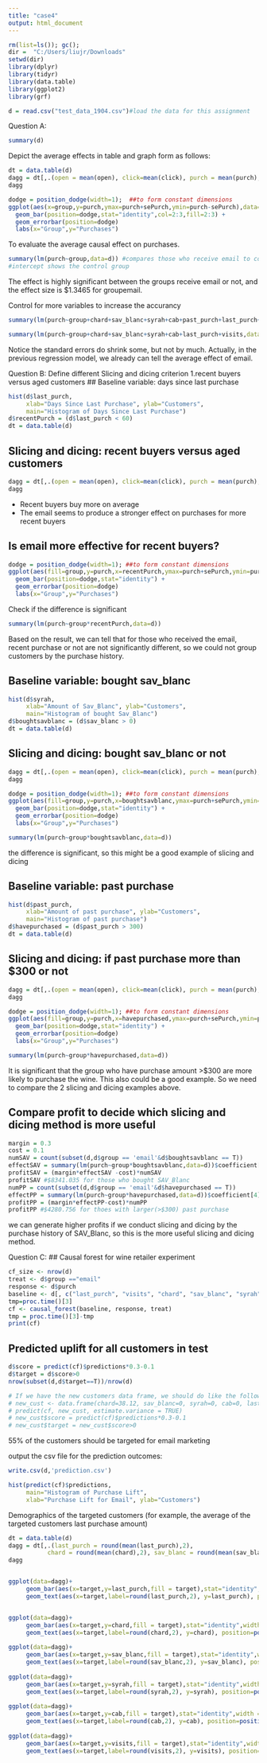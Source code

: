 ---
title: "case4"
output: html_document
---

```{r setup, include=FALSE}
rm(list=ls()); gc();
dir =  "C:/Users/liujr/Downloads"
setwd(dir)
library(dplyr)
library(tidyr)
library(data.table)
library(ggplot2)
library(grf)

d = read.csv("test_data_1904.csv")#load the data for this assignment
```


Question A:
```{r}
summary(d)
```
Depict the average effects in table and graph form as follows:

```{r}
dt = data.table(d)
dagg = dt[,.(open = mean(open), click=mean(click), purch = mean(purch),seOpen = sd(open)/sqrt(.N), seClick=sd(click)/sqrt(.N), sePurch = sd(purch)/sqrt(.N),.N),by = .(group)]
dagg
```


```{r}
dodge = position_dodge(width=1);  ##to form constant dimensions
ggplot(aes(x=group,y=purch,ymax=purch+sePurch,ymin=purch-sePurch),data=dagg)+
  geom_bar(position=dodge,stat="identity",col=2:3,fill=2:3) + 
  geom_errorbar(position=dodge)
  labs(x="Group",y="Purchases")
```

To evaluate the average causal effect on purchases. 
```{r}
summary(lm(purch~group,data=d)) #compares those who receive email to control group
#intercept shows the control group
```
The effect is highly significant between the groups receive email or not, and the effect size is \$1.3465 for groupemail.  


Control for more variables to increase the accurancy 
```{r}
summary(lm(purch~group+chard+sav_blanc+syrah+cab+past_purch+last_purch+visits,data=d)) #adding baseline variables as controls/have NA in past purchase because colinearty

summary(lm(purch~group+chard+sav_blanc+syrah+cab+last_purch+visits,data=d)) #adding controls and drop the past_purch

```
Notice the standard errors do shrink some, but not by much. 
Actually, in the previous regression model, we already can tell the average effect of email.

Question B:
Define different Slicing and dicing criterion
1.recent buyers versus aged customers
## Baseline variable: days since last purchase
```{r}
hist(d$last_purch, 
     xlab="Days Since Last Purchase", ylab="Customers", 
     main="Histogram of Days Since Last Purchase")
d$recentPurch = (d$last_purch < 60)
dt = data.table(d)
```
## Slicing and dicing: recent buyers versus aged customers
```{r}
dagg = dt[,.(open = mean(open), click=mean(click), purch = mean(purch),seOpen = sd(open)/sqrt(.N), seClick=sd(click)/sqrt(.N), sePurch = sd(purch)/sqrt(.N),.N),by = .(group,recentPurch)]
dagg
```
- Recent buyers buy more on average  
- The email seems to produce a stronger effect on purchases for more recent buyers 

## Is email more effective for recent buyers? 
```{r}
dodge = position_dodge(width=1); ##to form constant dimensions
ggplot(aes(fill=group,y=purch,x=recentPurch,ymax=purch+sePurch,ymin=purch-sePurch),data=dagg)+
  geom_bar(position=dodge,stat="identity") + 
  geom_errorbar(position=dodge)
  labs(x="Group",y="Purchases")
```

Check if the difference is significant
```{r}
summary(lm(purch~group*recentPurch,data=d))
```
Based on the result, we can tell that for those who received the email, recent purchase or not are not significantly different, so we could not group customers by the purchase history.

## Baseline variable: bought sav_blanc
```{r}
hist(d$syrah, 
     xlab="Amount of Sav_Blanc", ylab="Customers", 
     main="Histogram of bought Sav_Blanc")
d$boughtsavblanc = (d$sav_blanc > 0)
dt = data.table(d)
```

## Slicing and dicing: bought sav_blanc or not
```{r}
dagg = dt[,.(open = mean(open), click=mean(click), purch = mean(purch),seOpen = sd(open)/sqrt(.N), seClick=sd(click)/sqrt(.N), sePurch = sd(purch)/sqrt(.N),.N),by = .(group,boughtsavblanc)]
dagg
```

```{r}
dodge = position_dodge(width=1); ##to form constant dimensions
ggplot(aes(fill=group,y=purch,x=boughtsavblanc,ymax=purch+sePurch,ymin=purch-sePurch),data=dagg)+
  geom_bar(position=dodge,stat="identity") + 
  geom_errorbar(position=dodge)
  labs(x="Group",y="Purchases")
```

```{r}
summary(lm(purch~group*boughtsavblanc,data=d))

```
the difference is significant, so this might be a good example of slicing and dicing

## Baseline variable: past purchase
```{r}
hist(d$past_purch, 
     xlab="Amount of past purchase", ylab="Customers", 
     main="Histogram of past purchase")
d$havepurchased = (d$past_purch > 300)
dt = data.table(d)
```

## Slicing and dicing: if past purchase more than $300 or not
```{r}
dagg = dt[,.(open = mean(open), click=mean(click), purch = mean(purch),seOpen = sd(open)/sqrt(.N), seClick=sd(click)/sqrt(.N), sePurch = sd(purch)/sqrt(.N),.N),by = .(group,havepurchased)]
dagg
```

```{r}
dodge = position_dodge(width=1); ##to form constant dimensions
ggplot(aes(fill=group,y=purch,x=havepurchased,ymax=purch+sePurch,ymin=purch-sePurch),data=dagg)+
  geom_bar(position=dodge,stat="identity") + 
  geom_errorbar(position=dodge)
  labs(x="Group",y="Purchases")
```

```{r}
summary(lm(purch~group*havepurchased,data=d))
```
It is significant that the group who have purchase amount >$300 are more likely to purchase the wine. This also could be a good example.
So we need to compare the 2 slicing and dicing examples above.

## Compare profit to decide which slicing and dicing method is more useful
```{r}
margin = 0.3
cost = 0.1
numSAV = count(subset(d,d$group == 'email'&d$boughtsavblanc == T))
effectSAV = summary(lm(purch~group*boughtsavblanc,data=d))$coefficient[4]+summary(lm(purch~group*boughtsavblanc,data=d))$coefficient[2]
profitSAV = (margin*effectSAV -cost)*numSAV
profitSAV #$8341.035 for those who bought SAV_Blanc
numPP = count(subset(d,d$group == 'email'&d$havepurchased == T))
effectPP = summary(lm(purch~group*havepurchased,data=d))$coefficient[4]+summary(lm(purch~group*havepurchased,data=d))$coefficient[2]
profitPP = (margin*effectPP-cost)*numPP
profitPP #$4280.756 for thoes with larger(>$300) past purchase 
```
we can generate higher profits if we conduct slicing and dicing by the purchase history of SAV_Blanc, so this is the more useful slicing and dicing method.

Question C:
## Causal forest for wine retailer experiment
```{r}
cf_size <- nrow(d) 
treat <- d$group =="email"
response <- d$purch
baseline <- d[, c("last_purch", "visits", "chard", "sav_blanc", "syrah", "cab")]
tmp=proc.time()[3]
cf <- causal_forest(baseline, response, treat)
tmp = proc.time()[3]-tmp
print(cf)
```


## Predicted uplift for all customers in test
```{r}
d$score = predict(cf)$predictions*0.3-0.1
d$target = d$score>0
nrow(subset(d,d$target==T))/nrow(d)

# If we have the new customers data frame, we should do like the following code:
# new_cust <- data.frame(chard=38.12, sav_blanc=0, syrah=0, cab=0, last_purch=19, visits=3)
# predict(cf, new_cust, estimate.variance = TRUE)
# new_cust$score = predict(cf)$predictions*0.3-0.1
# new_cust$target = new_cust$score>0
```
55% of the customers should be targeted for email marketing

output the csv file for the prediction outcomes:
```{r}
write.csv(d,'prediction.csv')
```

```{r}
hist(predict(cf)$predictions, 
     main="Histogram of Purchase Lift", 
     xlab="Purchase Lift for Email", ylab="Customers")
```


Demographics of the targeted customers
(for example, the average of the targeted customers last purchase amount)
```{r}
dt = data.table(d)
dagg = dt[,.(last_purch = round(mean(last_purch),2),
           chard = round(mean(chard),2), sav_blanc = round(mean(sav_blanc),2), syrah = round(mean(syrah),2),cab = round(mean(cab),2),visits = round(mean(visits),2)),by = .(target)]
dagg


ggplot(data=dagg)+
     geom_bar(aes(x=target,y=last_purch,fill = target),stat="identity",width = 0.3)+
     geom_text(aes(x=target,label=round(last_purch,2), y=last_purch), position=position_dodge(0.9), vjust=0)


ggplot(data=dagg)+
     geom_bar(aes(x=target,y=chard,fill = target),stat="identity",width = 0.3)+
     geom_text(aes(x=target,label=round(chard,2), y=chard), position=position_dodge(0.9), vjust=0)
 
ggplot(data=dagg)+
     geom_bar(aes(x=target,y=sav_blanc,fill = target),stat="identity",width = 0.3)+
     geom_text(aes(x=target,label=round(sav_blanc,2), y=sav_blanc), position=position_dodge(0.9), vjust=0)
 
ggplot(data=dagg)+
     geom_bar(aes(x=target,y=syrah,fill = target),stat="identity",width = 0.3)+
     geom_text(aes(x=target,label=round(syrah,2), y=syrah), position=position_dodge(0.9), vjust=0)
 
ggplot(data=dagg)+
     geom_bar(aes(x=target,y=cab,fill = target),stat="identity",width = 0.3)+
     geom_text(aes(x=target,label=round(cab,2), y=cab), position=position_dodge(0.9), vjust=0)
 
ggplot(data=dagg)+
     geom_bar(aes(x=target,y=visits,fill = target),stat="identity",width = 0.3)+
     geom_text(aes(x=target,label=round(visits,2), y=visits), position=position_dodge(0.9), vjust=0)
```

```{r}

```

